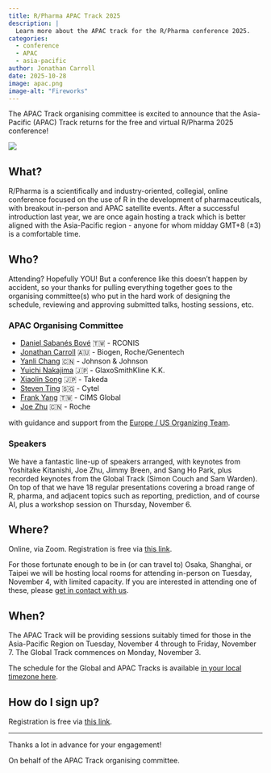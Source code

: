 ```yaml
---
title: R/Pharma APAC Track 2025
description: |
  Learn more about the APAC track for the R/Pharma conference 2025.
categories:
  - conference
  - APAC
  - asia-pacific
author: Jonathan Carroll
date: 2025-10-28
image: apac.png
image-alt: "Fireworks"
---
```


The APAC Track organising committee is excited to announce that the
Asia-Pacific (APAC) Track returns for the free and virtual R/Pharma 2025
conference!

![](apac.png)

## What?

R/Pharma is a scientifically and industry-oriented, collegial, online conference
focused on the use of R in the development of pharmaceuticals, with breakout
in-person and APAC satellite events. After a successful introduction last year, 
we are once again hosting a track which is better aligned with the Asia-Pacific 
region - anyone for whom midday GMT+8 (±3) is a comfortable time.

## Who?

Attending? Hopefully YOU! But a conference like this doesn't happen by accident, 
so your thanks for pulling everything together goes to the organising committee(s) 
who put in the hard work of designing the schedule, reviewing and approving 
submitted talks, hosting sessions, etc.

### APAC Organising Committee

- [Daniel Sabanés Bové](https://www.linkedin.com/in/danielsabanesbove) 🇹🇼 - RCONIS
- [Jonathan Carroll](https://www.linkedin.com/in/carrolljonathan) 🇦🇺 - Biogen, Roche/Genentech
- [Yanli Chang](https://www.linkedin.com/in/yanli-chang-00b765145) 🇨🇳 - Johnson & Johnson
- [Yuichi Nakajima](https://www.linkedin.com/in/yuichi-nakajima-8984759a) 🇯🇵 - GlaxoSmithKline K.K.
- [Xiaolin Song](https://www.linkedin.com/in/xiaolin-sing-133853144) 🇯🇵 - Takeda
- [Steven Ting](https://www.linkedin.com/in/steven-ting12) 🇸🇬 - Cytel
- [Frank Yang](https://www.linkedin.com/in/frank-yang-192559236) 🇹🇼 - CIMS Global
- [Joe Zhu](https://www.linkedin.com/in/joe-zhu-464b5818) 🇨🇳 - Roche

with guidance and support from the 
[Europe / US Organizing Team](https://rinpharma.com/docs/people/#europe-us-organizing-team).

### Speakers

We have a fantastic line-up of speakers arranged, with keynotes from Yoshitake
Kitanishi, Joe Zhu, Jimmy Breen, and Sang Ho Park, plus recorded keynotes from
the Global Track (Simon Couch and Sam Warden). On top of that we have 18 regular
presentations covering a broad range of R, pharma, and adjacent topics such as
reporting, prediction, and of course AI, plus a workshop session on Thursday, 
November 6.

## Where?

Online, via Zoom. Registration is free via 
[this link](https://events.zoom.us/ev/Ai-geyS63AOzr-Tskeu2jwsPAZkX9yQixTAJuQzNT-h_rw24wX-p~AnyGxi92zGyWPS_7xPj-Oax9RjoaU3pZS0DjeX45ML084eyqq4qo6O7BMg).

For those fortunate enough to be in (or can travel to) Osaka, Shanghai, or
Taipei we will be hosting local rooms for attending in-person on Tuesday,
November 4, with limited capacity. If you are interested in attending one of
these, please
[get in contact with us](https://rinpharma.com/contact.html).

## When?

The APAC Track will be providing sessions suitably timed for those in the
Asia-Pacific Region on Tuesday, November 4 through to Friday, November 7. The
Global Track commences on Monday, November 3.

The schedule for the Global and APAC Tracks is available 
[in your local timezone here](https://rinpharma.com/docs/RPH2025/).

## How do I sign up?

Registration is free via [this link](https://events.zoom.us/ev/Ai-geyS63AOzr-Tskeu2jwsPAZkX9yQixTAJuQzNT-h_rw24wX-p~AnyGxi92zGyWPS_7xPj-Oax9RjoaU3pZS0DjeX45ML084eyqq4qo6O7BMg).

---

Thanks a lot in advance for your engagement!

On behalf of the APAC Track organising committee.
